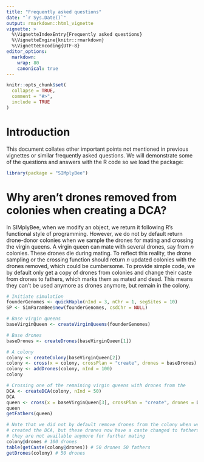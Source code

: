 ```yaml
---
title: "Frequently asked questions"
date: "`r Sys.Date()`"
output: rmarkdown::html_vignette
vignette: >
  %\VignetteIndexEntry{Frequently asked questions}
  %\VignetteEngine{knitr::rmarkdown}
  %\VignetteEncoding{UTF-8}
editor_options:
  markdown:
    wrap: 80
    canonical: true
---
```


```r
knitr::opts_chunk$set(
  collapse = TRUE,
  comment = "#>",
  include = TRUE
)
```

# Introduction

This document collates other important points not mentioned in previous
vignettes or similar frequently asked questions. We will demonstrate some of the
questions and answers with the R code so we load the package:

```r
library(package = "SIMplyBee")
```

# Why aren't drones removed from colonies when creating a DCA?

In SIMplyBee, when we modify an object, we return it following R's functional
style of programming. However, we do not by default return drone-donor colonies
when we sample the drones for mating and crossing the virgin queens. A virgin
queen can mate with several drones, say from $n$ colonies. These drones die
during mating. To reflect this reality, the drone sampling or the crossing
function should return $n$ updated colonies with the drones removed, which could
be cumbersome. To provide simple code, we by default only get a copy of drones
from colonies and change their caste from drones to fathers, which marks them as
mated and dead. This means they can't be used anymore as drones anymore, but
remain in the colony.

```r
# Initiate simulation
founderGenomes <- quickHaplo(nInd = 3, nChr = 1, segSites = 10)
SP <- SimParamBee$new(founderGenomes, csdChr = NULL)

# Base virgin queens
baseVirginQueen <- createVirginQueens(founderGenomes)

# Base drones
baseDrones <- createDrones(baseVirginQueen[1])

# A colony
colony <- createColony(baseVirginQueen[2])
colony <- cross(x = colony, crossPlan = "create", drones = baseDrones)
colony <- addDrones(colony, nInd = 100)
colony

# Crossing one of the remaining virgin queens with drones from the 
DCA <- createDCA(colony, nInd = 50)
DCA
queen <- cross(x = baseVirginQueen[3], crossPlan = "create", drones = DCA)
queen
getFathers(queen)

# Note that we did not by default remove drones from the colony when we 
# created the DCA, but these drones now have a caste changed to fathers, so
# they are not available anymore for further mating
colony@drones # 100 drones
table(getCaste(colony@drones)) # 50 drones 50 fathers
getDrones(colony) # 50 drones
```
